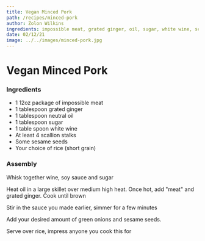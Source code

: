 ```yaml
---
title: Vegan Minced Pork
path: /recipes/minced-pork
author: Zolon Wilkins
ingredients: impossible meat, grated ginger, oil, sugar, white wine, scallions, sesame seeds, rice
date: 02/12/21
image: ../../images/minced-pork.jpg
---
```


<h1 className="text-4xl mb-4 font-heading">Vegan Minced Pork</h1>

<h3 className="text-2xl mb-4">Ingredients</h3>

- 1 12oz package of impossible meat
- 1 tablespoon grated ginger
- 1 tablespoon neutral oil
- 1 tablespoon sugar
- 1 table spoon white wine
- At least 4 scallion stalks
- Some sesame seeds
- Your choice of rice (short grain)

<h3 className="text-2xl my-4">Assembly</h3>

Whisk together wine, soy sauce and sugar

Heat oil in a large skillet over medium high heat. Once hot, add "meat" and grated ginger. Cook until brown

Stir in the sauce you made earlier, simmer for a few minutes

Add your desired amount of green onions and sesame seeds.

Serve over rice, impress anyone you cook this for
